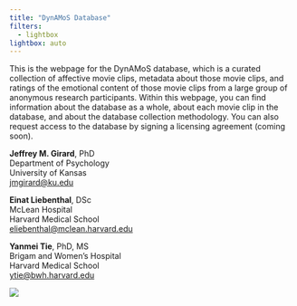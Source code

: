 ```yaml
---
title: "DynAMoS Database"
filters:
  - lightbox
lightbox: auto
---
```


This is the webpage for the DynAMoS database, which is a curated collection of affective movie clips, metadata about those movie clips, and ratings of the emotional content of those movie clips from a large group of anonymous research participants. Within this webpage, you can find information about the database as a whole, about each movie clip in the database, and about the database collection methodology. You can also request access to the database by signing a licensing agreement (coming soon).

**Jeffrey M. Girard**, PhD<br />
Department of Psychology<br />
University of Kansas<br />
<jmgirard@ku.edu>

**Einat Liebenthal**, DSc<br />
McLean Hospital<br />
Harvard Medical School<br />
<eliebenthal@mclean.harvard.edu>

**Yanmei Tie**, PhD, MS<br />
Brigam and Women's Hospital<br />
Harvard Medical School<br />
<ytie@bwh.harvard.edu>

![](./img/screenshot_collage.jpg)


